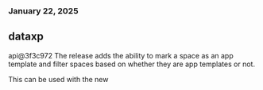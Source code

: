### January 22, 2025
## dataxp

api@3f3c972
The release adds the ability to mark a space as an app template and filter spaces based on whether they are app templates or not.

This can be used with the new 